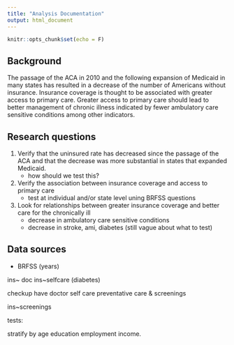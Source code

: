 ```yaml
---
title: "Analysis Documentation"
output: html_document
---
```


```r
knitr::opts_chunk$set(echo = F)
```

## Background
The passage of the ACA in 2010 and the following expansion of Medicaid in many states has resulted in a decrease of the number of Americans without insurance. Insurance coverage is thought to be associated with greater access to primary care. Greater access to primary care should lead to better management of chronic illness indicated by fewer ambulatory care sensitive conditions among other indicators. 

## Research questions
1. Verify that the uninsured rate has decreased since the passage of the ACA and that the decrease was more substantial in states that expanded Medicaid.
      + how should we test this?
2. Verify the association between insurance coverage and access to primary care
      + test at individual and/or state level uning BRFSS questions
3. Look for relationships between greater insurance coverage and better care for the chronically ill
      + decrease in ambulatory care sensitive conditions
      + decrease in stroke, ami, diabetes (still vague about what to test)
      
## Data sources
* BRFSS (years)



ins~ doc
ins~selfcare (diabetes)

checkup
have doctor
self care
preventative care & screenings

ins~screenings

tests:


stratify by age education employment income.





